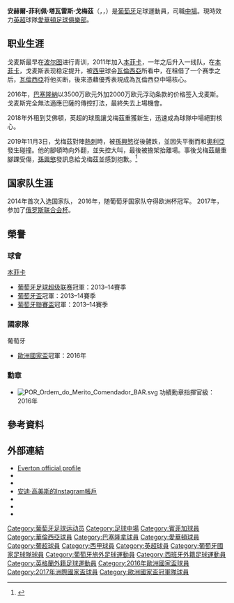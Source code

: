 {{expand|time=2016-07-20T04:22:50+00:00}}
{{noteTA
|G1=足球
|G2=laliga
|G3=uefa
|G4=EPL
|T=zh-hans:安德烈·戈麦斯;zh-hk:安祖·高美斯;zh-tw:安赫爾·戈梅茲
|1=zh-hans:安德烈;zh-hk:安祖;zh-tw:安赫爾
|2=zh-hans:戈麦斯;zh-hk:高美斯;zh-tw:戈梅茲
}}
{{Infobox football biography
|name = 安祖·高美斯<br/>André Gomes
|image = André Filipe Tavares Gomes.jpg
|caption = 
|fullname = André Filipe Tavares Gomes
|birth_date = {{Birth date and age|1993|7|30|df=yes}}
|birth_place = {{POR}}[[格里若_(加亞新鎮)|格里若]]
|height = {{height|m=1.88}}
|position = [[中場|中場]]
|currentclub = [[愛華頓足球俱樂部|愛華頓]]
|clubnumber = 21
|youthyears1 = 2005–2008 | youthclubs1 = [[波尔图足球俱乐部|波尔图]]
|youthyears2 = 2008–2009 | youthclubs2 = 帕斯特爾雷拉
|youthyears3 = 2009–2011 | youthclubs3 = [[博阿維斯塔|博阿維斯塔]]
|youthyears4 = 2011–2012 | youthclubs4 = [[本菲卡足球俱乐部|本菲卡]]
|years1 = 2012–2014 | clubs1 = [[本菲卡足球俱乐部|本菲卡B隊]] | caps1 = 17 | goals1 = 8
|years2 = 2012–2015 | clubs2 = [[本菲卡足球俱乐部|本菲卡]] | caps2 = 14 | goals2 = 2
|years3 = 2014–2015 | clubs3 = → [[瓦倫西亞足球俱樂部|瓦倫西亞]]（外借） | caps3 = 33 | goals3 = 4
|years4 = 2015–2016 | clubs4 = [[瓦倫西亞足球俱樂部|瓦倫西亞]] | caps4 = 30 | goals4 = 3
|years5 = 2016–2019 | clubs5 = [[巴塞隆納足球俱樂部|巴塞隆納]] | caps5 = 46 | goals5 = 3
| years6 = 2018–2019 | clubs6 = → [[愛華頓足球俱樂部|愛華頓]]（外借） | caps6 = 27 | goals6 = 1
| years7 = 2019– | clubs7 = [[愛華頓足球俱樂部|愛華頓]] | caps7 = 58 | goals7 = 0
|nationalyears1 = 2010 | nationalteam1 = 葡萄牙U17 | nationalcaps1 = 2 | nationalgoals1 = 0
|nationalyears2 = 2010–2011 | nationalteam2 = 葡萄牙U18 | nationalcaps2 = 6 | nationalgoals2 = 1
|nationalyears3 = 2011–2012 | nationalteam3 = 葡萄牙U19 | nationalcaps3 = 9 | nationalgoals3 = 3
|nationalyears4 = 2012–2013 | nationalteam4 = 葡萄牙U20 | nationalcaps4 = 14 | nationalgoals4 = 1
| nationalyears5 = 2013–2014 | nationalteam5 = [[葡萄牙21歲以下國家足球隊|葡萄牙U21]] | nationalcaps5 = 6 | nationalgoals5 = 1
| nationalyears6 = 2014– | nationalteam6 = [[葡萄牙國家足球隊|葡萄牙]] | nationalcaps6 = 29 | nationalgoals6 = 0
|medaltemplates =
{{medalCountry|{{Flagicon|Portugal|2016}} [[葡萄牙國家足球隊|葡萄牙]]}}
{{medalGold|[[歐洲國家盃|歐洲國家盃]]|[[2016年歐洲足球錦標賽|2016]]}}
|club-update = 2022年2月19日
|nationalteam-update = 2018年3月26日
}}
'''安赫爾-菲利佩·塔瓦雷斯·戈梅茲'''（{{lang-pt|André Filipe Tavares Gomes}}，{{small|{{link-en|Order of Merit (Portugal)|Order of Merit (Portugal)|ComM}}}}，{{bd|1993年|7月30日}}）是[[葡萄牙|葡萄牙]]足球運動員，司職[[中場|中場]]。現時效力[[英超|英超]]球隊[[愛華頓足球俱樂部|愛華頓足球俱樂部]]。

== 职业生涯 ==
戈麦斯最早在[[波尔图足球俱乐部|波尔图]]进行青训，2011年加入[[本菲卡足球俱乐部|本菲卡]]，一年之后升入一线队，在[[本菲卡足球俱乐部|本菲卡]]，戈麦斯表现稳定提升，被[[西班牙足球甲级联赛|西甲]]球会[[瓦倫西亞足球俱樂部|瓦倫西亞]]所看中，在租借了一个赛季之后，[[瓦倫西亞足球俱樂部|瓦倫西亞]]将他买断，後來憑藉優秀表現成為瓦倫西亞中場核心。

2016年，[[巴塞隆納足球俱樂部|巴塞隆納]]以3500万欧元外加2000万欧元浮动条款的价格签入戈麦斯。戈麦斯完全無法適應巴薩的傳控打法，最終失去上場機會。

2018年外租到艾佛頓，英超的球風讓戈梅茲重獲新生，迅速成為球隊中場絕對核心。

2019年11月3日，戈梅茲對陣[[熱刺|熱刺]]時，被[[孫興慜|孫興慜]]從後鏟跌，並因失平衡而和[[赛根·奥里耶|奧利亞]]發生碰撞。他的腳頓時向外翻，並失控大叫，最後被擔架抬離場。事後戈梅茲嚴重腳踝受傷，[[孫興慜|孫興慜]]發訊息給戈梅茲並感到抱歉。<ref>{{Cite web |url=https://www.theguardian.com/football/2019/nov/07/son-heung-min-text-contact-andre-gomes-injury-everton-tottenham-football |title=Son Heung-min in text message contact with André Gomes after serious injury |work=The Guardian |access-date=2021-02-07 |archive-date=2019-12-31 |archive-url=https://web.archive.org/web/20191231041136/https://www.theguardian.com/football/2019/nov/07/son-heung-min-text-contact-andre-gomes-injury-everton-tottenham-football |dead-url=no }}</ref>

== 国家队生涯 ==
2014年首次入选国家队，
2016年，随葡萄牙国家队夺得欧洲杯冠军。
2017年，参加了[[2017年国际足联联合会杯|俄罗斯联合会杯]]。

== 榮譽 ==
=== 球會 ===
;{{flagicon|POR}} [[本菲卡足球俱乐部|本菲卡]]
* [[葡萄牙足球超级联赛|葡萄牙足球超级联赛]]冠軍：2013–14賽季
* [[葡萄牙盃|葡萄牙盃]]冠軍：2013–14賽季
* [[葡萄牙聯賽盃|葡萄牙聯賽盃]]冠軍：2013–14賽季

=== 國家隊 ===
;{{flagicon|POR}} 葡萄牙
* [[欧洲足球锦标赛|歐洲國家盃]]冠軍：2016年

=== 勳章 ===
* [[File:POR_Ordem_do_Merito_Comendador_BAR.svg|left]] 功績勳章指揮官級：2016年

== 參考資料 ==
{{Reflist|2}}

==外部連結==
{{Commons category}}
*[https://www.evertonfc.com/players/5061/andre-gomes Everton official profile] {{Wayback|url=https://www.evertonfc.com/players/5061/andre-gomes |date=20210131000113 }}
*{{ForaDeJogo}}
*{{BDFutbol}}
*[https://instagram.com/aftgomes21 安迪·高美斯的Instagram帳戶] {{Wayback|url=https://instagram.com/aftgomes21 |date=20180106112703 }} 
*{{twitter|aftgomes|安迪·高美斯}}
*{{Soccerway}}
*{{Soccerbase}}

{{愛華頓球員名單}}
{{2016年歐洲國家盃葡萄牙參賽名單}}
{{2017年洲際國家盃葡萄牙參賽名單}}

{{DEFAULTSORT:Gomes, Andre}}
[[Category:葡萄牙足球运动员|Category:葡萄牙足球运动员]]
[[Category:足球中場|Category:足球中場]]
[[Category:賓菲加球員|Category:賓菲加球員]]
[[Category:華倫西亞球員|Category:華倫西亞球員]]
[[Category:巴塞隆拿球員|Category:巴塞隆拿球員]]
[[Category:愛華頓球員|Category:愛華頓球員]]
[[Category:葡超球員|Category:葡超球員]]
[[Category:西甲球員|Category:西甲球員]]
[[Category:英超球員|Category:英超球員]]
[[Category:葡萄牙國家足球隊球員|Category:葡萄牙國家足球隊球員]]
[[Category:葡萄牙旅外足球運動員|Category:葡萄牙旅外足球運動員]]
[[Category:西班牙外籍足球運動員|Category:西班牙外籍足球運動員]]
[[Category:英格蘭外籍足球運動員|Category:英格蘭外籍足球運動員]]
[[Category:2016年歐洲國家盃球員|Category:2016年歐洲國家盃球員]]
[[Category:2017年洲際國家盃球員|Category:2017年洲際國家盃球員]]
[[Category:歐洲國家盃冠軍隊球員|Category:歐洲國家盃冠軍隊球員]]
